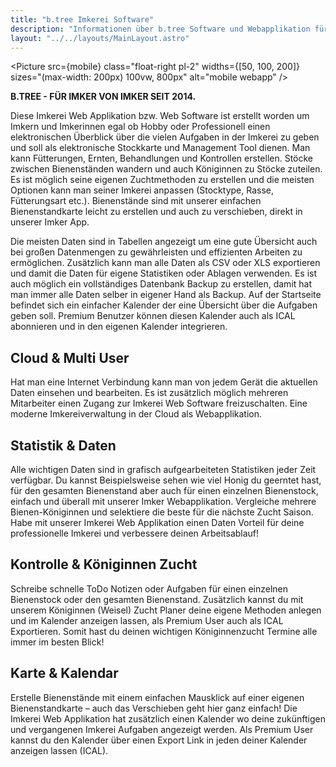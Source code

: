 ```yaml
---
title: "b.tree Imkerei Software"
description: "Informationen über b.tree Software und Webapplikation für Imkereien"
layout: "../../layouts/MainLayout.astro"
---
```



<div class="text-justify">

<Picture
  src={mobile}
  class="float-right pl-2"
  widths={[50, 100, 200]}
  sizes="(max-width: 200px) 100vw, 800px"
  alt="mobile webapp"
/>

**B.TREE - FÜR IMKER VON IMKER SEIT 2014.**

Diese Imkerei Web Applikation bzw. Web Software ist erstellt worden um Imkern und Imkerinnen egal ob Hobby oder Professionell einen elektronischen Überblick über die vielen Aufgaben in der Imkerei zu geben und soll als elektronische Stockkarte und Management Tool dienen. Man kann Fütterungen, Ernten, Behandlungen und Kontrollen erstellen. Stöcke zwischen Bienenständen wandern und auch Königinnen zu Stöcke zuteilen. Es ist möglich seine eigenen Zuchtmethoden zu erstellen und die meisten Optionen kann man seiner Imkerei anpassen (Stocktype, Rasse, Fütterungsart etc.). Bienenstände sind mit unserer einfachen Bienenstandkarte leicht zu erstellen und auch zu verschieben, direkt in unserer Imker App.

Die meisten Daten sind in Tabellen angezeigt um eine gute Übersicht auch bei großen Datenmengen zu gewährleisten und effizienten Arbeiten zu ermöglichen. Zusätzlich kann man alle Daten als CSV oder XLS exportieren und damit die Daten für eigene Statistiken oder Ablagen verwenden. Es ist auch möglich ein vollständiges Datenbank Backup zu erstellen, damit hat man immer alle Daten selber in eigener Hand als Backup. Auf der Startseite befindet sich ein einfacher Kalender der eine Übersicht über die Aufgaben geben soll. Premium Benutzer können diesen Kalender auch als ICAL abonnieren und in den eigenen Kalender integrieren.

</div>

## Cloud & Multi User

Hat man eine Internet Verbindung kann man von jedem Gerät die aktuellen Daten einsehen und bearbeiten. Es ist zusätzlich möglich mehreren Mitarbeiter einen Zugang zur Imkerei Web Software freizuschalten. Eine moderne Imkereiverwaltung in der Cloud als Webapplikation.

## Statistik & Daten

Alle wichtigen Daten sind in grafisch aufgearbeiteten Statistiken jeder Zeit verfügbar. Du kannst Beispielsweise sehen wie viel Honig du geerntet hast, für den gesamten Bienenstand aber auch für einen einzelnen Bienenstock, einfach und überall mit unserer Imker Webapplikation. Vergleiche mehrere Bienen-Königinnen und selektiere die beste für die nächste Zucht Saison. Habe mit unserer Imkerei Web Applikation einen Daten Vorteil für deine professionelle Imkerei und verbessere deinen Arbeitsablauf!

<section class="hero container max-w-screen-lg mx-auto pb-10 flex">
  <Picture
    src={statistic}
    class="mx-auto"
    widths={[200, 400, 600]}
    sizes="(max-width: 600px) 100vw, 800px"
    alt="statistics"
  />
</section>

## Kontrolle & Königinnen Zucht

Schreibe schnelle ToDo Notizen oder Aufgaben für einen einzelnen Bienenstock oder den gesamten Bienenstand. Zusätzlich kannst du mit unserem Königinnen (Weisel) Zucht Planer deine eigene Methoden anlegen und im Kalender anzeigen lassen, als Premium User auch als ICAL Exportieren. Somit hast du deinen wichtigen Königinnenzucht Termine alle immer im besten Blick!

## Karte & Kalendar

Erstelle Bienenstände mit einem einfachen Mausklick auf einer eigenen Bienenstandkarte – auch das Verschieben geht hier ganz einfach! Die Imkerei Web Applikation hat zusätzlich einen Kalender wo deine zukünftigen und vergangenen Imkerei Aufgaben angezeigt werden. Als Premium User kannst du den Kalender über einen Export Link in jeden deiner Kalender anzeigen lassen (ICAL).

<section class="hero container max-w-screen-lg mx-auto pb-10 flex">
  <Picture
    src={calendar}
    class="mx-auto"
    widths={[200, 400, 600]}
    sizes="(max-width: 600px) 100vw, 800px"
    alt="Kalender"
  />
</section>

<section class="hero container max-w-screen-lg mx-auto pb-10 flex">
  <Picture
    src={nfcImage}
    class="mx-auto"
    widths={[200, 400, 600]}
    sizes="(max-width: 600px) 100vw, 800px"
    alt="NFC"
  />
</section>
